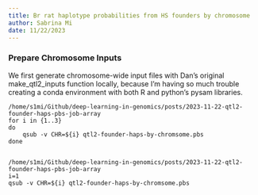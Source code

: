 ```yaml
---
title: Br rat haplotype probabilities from HS founders by chromosome
author: Sabrina Mi
date: 11/22/2023
---
```



### Prepare Chromosome Inputs

We first generate chromosome-wide input files with Dan's original make_qtl2_inputs function locally, because I'm having so much trouble creating a conda environment with both R and python's pysam libraries.


```
/home/s1mi/Github/deep-learning-in-genomics/posts/2023-11-22-qtl2-founder-haps-pbs-job-array
for i in {1..3}
do
    qsub -v CHR=${i} qtl2-founder-haps-by-chromsome.pbs 
done


/home/s1mi/Github/deep-learning-in-genomics/posts/2023-11-22-qtl2-founder-haps-pbs-job-array
i=1
qsub -v CHR=${i} qtl2-founder-haps-by-chromsome.pbs 

```

